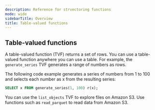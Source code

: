 ```yaml
---
description: Reference for strvectoring functions
mode: wide
sidebarTitle: Overview
title: Table-valued functions
---
```


## Table-valued functions

A table-valued function (TVF) returns a set of rows. You can use a table-valued function anywhere you can use a table. For example, the `generate_series` TVF generates a range of numbers as rows.

The following code example generates a series of numbers from 1 to 100 and selects each number as x from the resulting series:

```sql
SELECT x FROM generate_series(1, 100) r(x);
```

You can use the `list_objects` TVF to explore files on Amazon S3. Use functions such as `read_parquet` to read data from Amazon S3.

